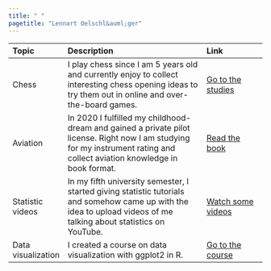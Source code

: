 ```yaml
---
title: " "
pagetitle: "Lennart Oelschl&auml;ger"
---
```


| Topic | Description    | Link   |
| :---- | :------------- | :----- |
| Chess            | I play chess since I am 5 years old and currently enjoy to collect interesting chess opening ideas to try them out in online and over-the-board games. | [Go to the studies](https://lichess.org/study/by/loelschlaeger) |
| Aviation         | In 2020 I fulfilled my childhood-dream and gained a private pilot license. Right now I am studying for my instrument rating and collect aviation knowledge in book format. | [Read the book](https://loelschlaeger.de/aviation_explained) |
| Statistic videos | In my fifth university semester, I started giving statistic tutorials and somehow came up with the idea to upload videos of me talking about statistics on YouTube. | [Watch some videos](https://www.youtube.com/channel/UCYWds7vnV0f5ZXUxxt0C_AA)|
| Data visualization | I created a course on data visualization with ggplot2 in R. | [Go to the course](https://github.com/loelschlaeger/howtoggplot2#readme)